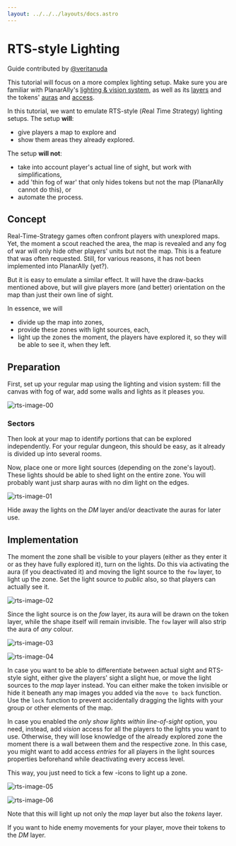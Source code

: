 ```yaml
---
layout: ../../../layouts/docs.astro
---
```



# RTS-style Lighting

Guide contributed by [@veritanuda](https://keybase.io/veritanuda)

This tutorial will focus on a more complex lighting setup.
Make sure you are familiar with PlanarAlly's [lighting & vision system](/docs/dm/lighting-vision/), as well as its [layers](/docs/dm/layers) and the tokens' [auras](/docs/game/shapes/#trackers--auras) and [access](/docs/game/shapes/#access).

In this tutorial, we want to emulate RTS-style (*R*eal *T*ime *S*trategy) lighting setups.
The setup **will**:

- give players a map to explore and
- show them areas they already explored.

The setup **will not**:

- take into account player's actual line of sight, but work with simplifications,
- add 'thin fog of war' that only hides tokens but not the map (PlanarAlly cannot do this), or
- automate the process.

## Concept

Real-Time-Strategy games often confront players with unexplored maps.
Yet, the moment a scout reached the area, the map is revealed and any fog of war will only hide other players' units but not the map.
This is a feature that was often requested.
Still, for various reasons, it has not been implemented into PlanarAlly (yet?).

But it is easy to emulate a similar effect.
It will have the draw-backs mentioned above, but will give players more (and better) orientation on the map than just their own line of sight.

In essence, we will

- divide up the map into zones,
- provide these zones with light sources, each,
- light up the zones the moment, the players have explored it, so they will be able to see it, when they left.

## Preparation

First, set up your regular map using the lighting and vision system: fill the canvas with fog of war, add some walls and lights as it pleases you.

![rts-image-00](./assets/rts-image-00.png)

### Sectors

Then look at your map to identify portions that can be explored independently.
For your regular dungeon, this should be easy, as it already is divided up into several rooms.

Now, place one or more light sources (depending on the zone's layout).
These lights should be able to shed light on the entire zone.
You will probably want just sharp auras with no dim light on the edges.

![rts-image-01](./assets/rts-image-01.png)

Hide away the lights on the _DM_ layer and/or deactivate the auras for later use.

## Implementation

The moment the zone shall be visible to your players (either as they enter it or as they have fully explored it), turn on the lights.
Do this via activating the aura (if you deactivated it) and moving the light source to the `fow` layer, to light up the zone.
Set the light source to _public_ also, so that players can actually see it.

![rts-image-02](./assets/rts-image-02.png)

Since the light source is on the _fow_ layer, its aura will be drawn on the token layer, while the shape itself will remain invisible.
The `fow` layer will also strip the aura of _any_ colour.

![rts-image-03](./assets/rts-image-03.png)

![rts-image-04](./assets/rts-image-04.png)

In case you want to be able to differentiate between actual sight and RTS-style sight, either give the players' sight a slight hue, or move the light sources to the _map_ layer instead.
You can either make the token invisible or hide it beneath any map images you added via the `move to back` function.
Use the `lock` function to prevent accidentally dragging the lights with your group or other elements of the map.

In case you enabled the _only show lights within line-of-sight_ option, you need, instead, add _vision_ access for all the players to the lights you want to use.
Otherwise, they will lose knowledge of the already explored zone the moment there is a wall between them and the respective zone.
In this case, you might want to add access _entries_ for all players in the light sources properties beforehand while deactivating every access level.

This way, you just need to tick a few <Lightbulb/>-icons to light up a zone.

![rts-image-05](./assets/rts-image-05.png)

![rts-image-06](./assets/rts-image-06.png)

Note that this will light up not only the _map_ layer but also the _tokens_ layer.

If you want to hide enemy movements for your player, move their tokens to the _DM_ layer.
